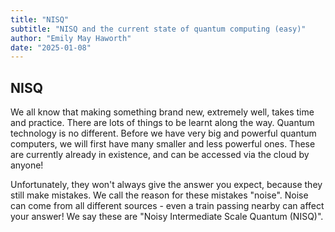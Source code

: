 ```yaml
---
title: "NISQ"
subtitle: "NISQ and the current state of quantum computing (easy)"
author: "Emily May Haworth"
date: "2025-01-08"
---
```


## NISQ

We all know that making something brand new, extremely well, takes time and practice. There are lots of things to be learnt along the way.
Quantum technology is no different. Before we have very big and powerful quantum computers, we will first have many smaller and less powerful ones. These are currently already in existence, and can be accessed via the cloud by anyone!

Unfortunately, they won't always give the answer you expect, because they still make mistakes. We call the reason for these mistakes "noise". Noise can come from all different sources - even a train passing nearby can affect your answer!
We say these are "Noisy Intermediate Scale Quantum (NISQ)".
